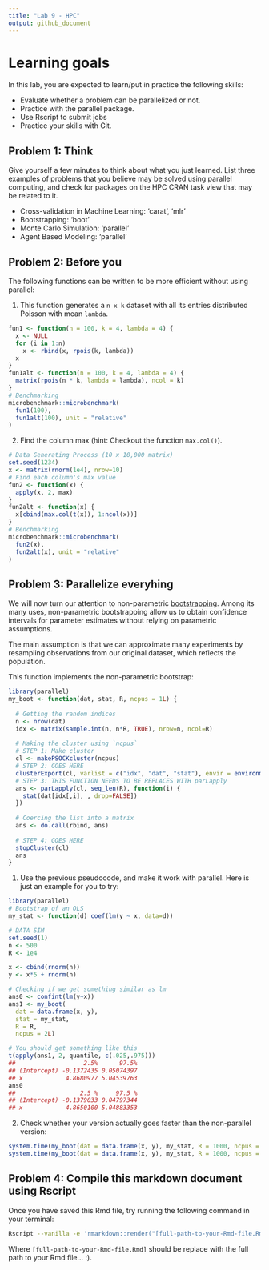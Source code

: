 ```yaml
---
title: "Lab 9 - HPC"
output: github_document
---
```


# Learning goals

In this lab, you are expected to learn/put in practice the following skills:

- Evaluate whether a problem can be parallelized or not.
- Practice with the parallel package.
- Use Rscript to submit jobs
- Practice your skills with Git.

## Problem 1: Think

Give yourself a few minutes to think about what you just learned. List three
examples of problems that you believe may be solved using parallel computing,
and check for packages on the HPC CRAN task view that may be related to it.

- Cross-validation in Machine Learning: 'carat', 'mlr'
- Bootstrapping: 'boot'
- Monte Carlo Simulation: 'parallel'
- Agent Based Modeling: 'parallel'

## Problem 2: Before you

The following functions can be written to be more efficient without using
parallel:

1. This function generates a `n x k` dataset with all its entries distributed
Poisson with mean `lambda`.

```r
fun1 <- function(n = 100, k = 4, lambda = 4) {
  x <- NULL
  for (i in 1:n)
    x <- rbind(x, rpois(k, lambda))
  x
}
fun1alt <- function(n = 100, k = 4, lambda = 4) {
  matrix(rpois(n * k, lambda = lambda), ncol = k)
}
# Benchmarking
microbenchmark::microbenchmark(
  fun1(100),
  fun1alt(100), unit = "relative"
)
```

2.  Find the column max (hint: Checkout the function `max.col()`).

```r
# Data Generating Process (10 x 10,000 matrix)
set.seed(1234)
x <- matrix(rnorm(1e4), nrow=10)
# Find each column's max value
fun2 <- function(x) {
  apply(x, 2, max)
}
fun2alt <- function(x) {
  x[cbind(max.col(t(x)), 1:ncol(x))]
}
# Benchmarking
microbenchmark::microbenchmark(
  fun2(x),
  fun2alt(x), unit = "relative"
)
```

## Problem 3: Parallelize everyhing

We will now turn our attention to non-parametric 
[bootstrapping](https://en.wikipedia.org/wiki/Bootstrapping_(statistics)).
Among its many uses, non-parametric bootstrapping allow us to obtain confidence
intervals for parameter estimates without relying on parametric assumptions.

The main assumption is that we can approximate many experiments by resampling
observations from our original dataset, which reflects the population. 

This function implements the non-parametric bootstrap:

```r
library(parallel)
my_boot <- function(dat, stat, R, ncpus = 1L) {
  
  # Getting the random indices
  n <- nrow(dat)
  idx <- matrix(sample.int(n, n*R, TRUE), nrow=n, ncol=R)
 
  # Making the cluster using `ncpus`
  # STEP 1: Make cluster
  cl <- makePSOCKcluster(ncpus)
  # STEP 2: GOES HERE
  clusterExport(cl, varlist = c("idx", "dat", "stat"), envir = environment())
  # STEP 3: THIS FUNCTION NEEDS TO BE REPLACES WITH parLapply
  ans <- parLapply(cl, seq_len(R), function(i) {
    stat(dat[idx[,i], , drop=FALSE])
  })
  
  # Coercing the list into a matrix
  ans <- do.call(rbind, ans)
  
  # STEP 4: GOES HERE
  stopCluster(cl)
  ans
}
```

1. Use the previous pseudocode, and make it work with parallel. Here is just an example
for you to try:

```r
library(parallel)
# Bootstrap of an OLS
my_stat <- function(d) coef(lm(y ~ x, data=d))

# DATA SIM
set.seed(1)
n <- 500
R <- 1e4

x <- cbind(rnorm(n)) 
y <- x*5 + rnorm(n)

# Checking if we get something similar as lm
ans0 <- confint(lm(y~x))
ans1 <- my_boot(
  dat = data.frame(x, y), 
  stat = my_stat,
  R = R, 
  ncpus = 2L)

# You should get something like this
t(apply(ans1, 2, quantile, c(.025,.975)))
##                   2.5%      97.5%
## (Intercept) -0.1372435 0.05074397
## x            4.8680977 5.04539763
ans0
##                  2.5 %     97.5 %
## (Intercept) -0.1379033 0.04797344
## x            4.8650100 5.04883353
```

2. Check whether your version actually goes faster than the non-parallel version:


```r
system.time(my_boot(dat = data.frame(x, y), my_stat, R = 1000, ncpus = 1L))
system.time(my_boot(dat = data.frame(x, y), my_stat, R = 1000, ncpus = 2L))
```

## Problem 4: Compile this markdown document using Rscript

Once you have saved this Rmd file, try running the following command
in your terminal:

```bash
Rscript --vanilla -e 'rmarkdown::render("[full-path-to-your-Rmd-file.Rmd]")' &
```

Where `[full-path-to-your-Rmd-file.Rmd]` should be replace with the full path to
your Rmd file... :).